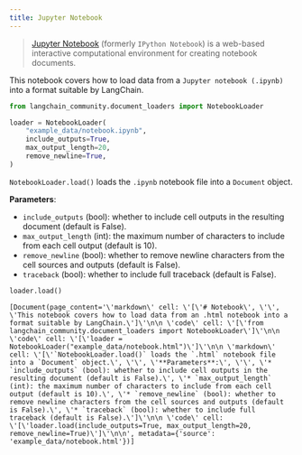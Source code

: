 ```yaml
---
title: Jupyter Notebook
---
```


>[Jupyter Notebook](https://en.wikipedia.org/wiki/Project_Jupyter#Applications) (formerly `IPython Notebook`) is a web-based interactive computational environment for creating notebook documents.

This notebook covers how to load data from a `Jupyter notebook (.ipynb)` into a format suitable by LangChain.


```python
from langchain_community.document_loaders import NotebookLoader
```


```python
loader = NotebookLoader(
    "example_data/notebook.ipynb",
    include_outputs=True,
    max_output_length=20,
    remove_newline=True,
)
```

`NotebookLoader.load()` loads the `.ipynb` notebook file into a `Document` object.

**Parameters**:

* `include_outputs` (bool): whether to include cell outputs in the resulting document (default is False).
* `max_output_length` (int): the maximum number of characters to include from each cell output (default is 10).
* `remove_newline` (bool): whether to remove newline characters from the cell sources and outputs (default is False).
* `traceback` (bool): whether to include full traceback (default is False).


```python
loader.load()
```



```output
[Document(page_content='\'markdown\' cell: \'[\'# Notebook\', \'\', \'This notebook covers how to load data from an .html notebook into a format suitable by LangChain.\']\'\n\n \'code\' cell: \'[\'from langchain_community.document_loaders import NotebookLoader\']\'\n\n \'code\' cell: \'[\'loader = NotebookLoader("example_data/notebook.html")\']\'\n\n \'markdown\' cell: \'[\'`NotebookLoader.load()` loads the `.html` notebook file into a `Document` object.\', \'\', \'**Parameters**:\', \'\', \'* `include_outputs` (bool): whether to include cell outputs in the resulting document (default is False).\', \'* `max_output_length` (int): the maximum number of characters to include from each cell output (default is 10).\', \'* `remove_newline` (bool): whether to remove newline characters from the cell sources and outputs (default is False).\', \'* `traceback` (bool): whether to include full traceback (default is False).\']\'\n\n \'code\' cell: \'[\'loader.load(include_outputs=True, max_output_length=20, remove_newline=True)\']\'\n\n', metadata={'source': 'example_data/notebook.html'})]
```
